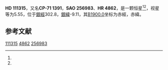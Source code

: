 {{Starbox begin
| name = HD 111315
}}
{{Starbox observe
| epoch = [[J2000.0|J2000.0]]
| constell = {{星座名待查}}<ref name=SIMBAD>{{cite web
 | url=http://simbad.u-strasbg.fr/simbad/sim-id?Ident=HR+4862
 | title =Pulsating variable Star
 | publisher=Centre de Données astronomiques de Strasbourg
 | work=SIMBAD
 | accessdate=2012-07-13}}</ref><ref name=DATA>{{cite web
 | url=http://vizier.u-strasbg.fr/viz-bin/VizieR-5?-out.add=.&-source=5050&-corr=PK=HR&-out.max=9999&HR=4862
 | title=VizieR Detailed Page
 | accessdate=2012-07-13
 | archive-date=2016-03-05
 | archive-url=https://web.archive.org/web/20160305101936/http://vizier.u-strasbg.fr/viz-bin/VizieR-5?-out.add=.&-source=5050&-corr=PK=HR&-out.max=9999&HR=4862
 | dead-url=no
 }}</ref>
| 星官 = 
| ra = {{RA|12|49|44.9}}<ref name=SIMBAD /><ref name=DATA />
| dec = {{DEC|-71|59|11}}<ref name=SIMBAD /><ref name=DATA />
| appmag_v = 5.55<ref name=SIMBAD /><ref name=DATA />
}}
{{Starbox character
| class = G8Ib-II<ref name=SIMBAD /><ref name=DATA />
| b-v = 1.17<ref name=SIMBAD /><ref name=DATA />
| u-b = 0.95<ref name=SIMBAD /><ref name=DATA />
| r-i = <ref name=SIMBAD /><ref name=DATA />
| variable = 
}}
{{Starbox astrometry
| radial_v = 0.95
| prop_mo_ra = -7
| parallax = 
| p_error = 
}}
{{Starbox catalog
| names =CP-71 1391，[[SAO星表|SAO]] 256983，[[HD星表|HD]] 111315，[[HR星表|HR]] 4862}}
{{Starbox reference |Simbad=HR+4862}}
{{Starbox end}}

'''HD 111315'''，又名'''CP-71 1391'''，'''SAO 256983'''、'''HR 4862'''，是一颗恒星<ref name=SIMBAD /><ref name=DATA />，视星等为5.55，位于[[銀道座標系|銀經]]302.8，[[銀道座標系|銀緯]]-9.11，其[[B1900.0|B1900.0]]坐标为赤經{{RA|12|43|15.9}}，赤緯{{DEC|-71|-9.11|26}}。

== 参考文献 ==
{{reflist}}

{{star-stub}}

[[Category:HD和HDE天體|111315]]
[[Category:HR天體|4862]]
[[Category:SAO天體|256983]]